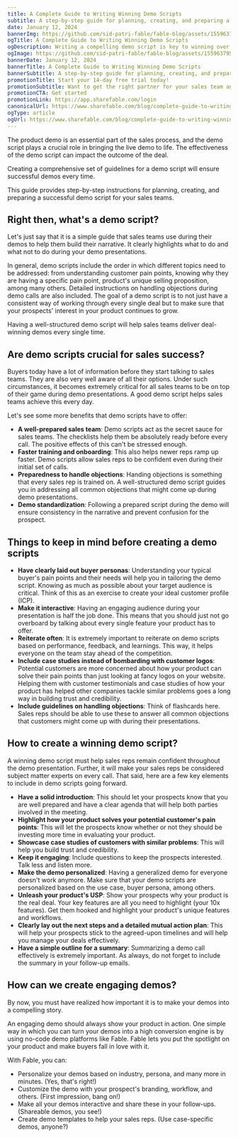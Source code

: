 ```yaml
---
title: A Complete Guide to Writing Winning Demo Scripts
subtitle: A step-by-step guide for planning, creating, and preparing a successful demo script for sales teams.
date: January 12, 2024
bannerImg: https://github.com/sid-patri-fable/fable-blog/assets/155963795/4f34159c-c703-4050-8f11-285bfb5d0d5d
ogTitle: A Complete Guide to Writing Winning Demo Scripts
ogDescription: Writing a compelling demo script is key to winning over your audience. This complete guide provides you with all the tips and tricks you need to create a winning demo script that will impress your prospects.
ogImage: https://github.com/sid-patri-fable/fable-blog/assets/155963795/4f34159c-c703-4050-8f11-285bfb5d0d5d
bannerDate: January 12, 2024
bannerTitle: A Complete Guide to Writing Winning Demo Scripts
bannerSubtitle: A step-by-step guide for planning, creating, and preparing a successful demo script for sales teams.
promotionTitle: Start your 14-day free trial today!
promotionSubtitle: Want to get the right partner for your sales team and close more deals?
promotionCTA: Get started
promotionLink: https://app.sharefable.com/login
canonicalUrl: https://www.sharefable.com/blog/complete-guide-to-writing-winning-demo-scripts
ogType: article
ogUrl: https://www.sharefable.com/blog/complete-guide-to-writing-winning-demo-scripts
---
```


The product demo is an essential part of the sales process, and the demo script plays a crucial role in bringing the live demo to life. The effectiveness of the demo script can impact the outcome of the deal.

Creating a comprehensive set of guidelines for a demo script will ensure successful demos every time.

This guide provides step-by-step instructions for planning, creating, and preparing a successful demo script for your sales teams.

## Right then, what's a demo script?

Let's just say that it is a simple guide that sales teams use during their demos to help them build their narrative. It clearly highlights what to do and what not to do during your demo presentations.

In general, demo scripts include the order in which different topics need to be addressed: from understanding customer pain points, knowing why they are having a specific pain point, product's unique selling proposition, among many others. Detailed instructions on handling objections during demo calls are also included. The goal of a demo script is to not just have a consistent way of working through every single deal but to make sure that your prospects' interest in your product continues to grow.

Having a well-structured demo script will help sales teams deliver deal-winning demos every single time.

## Are demo scripts crucial for sales success?

Buyers today have a lot of information before they start talking to sales teams. They are also very well aware of all their options. Under such circumstances, it becomes extremely critical for all sales teams to be on top of their game during demo presentations. A good demo script helps sales teams achieve this every day.

Let's see some more benefits that demo scripts have to offer:

- **A well-prepared sales team**: Demo scripts act as the secret sauce for sales teams. The checklists help them be absolutely ready before every call. The positive effects of this can't be stressed enough.
- **Faster training and onboarding**: This also helps newer reps ramp up faster. Demo scripts allow sales reps to be confident even during their initial set of calls.
- **Preparedness to handle objections**: Handing objections is something that every sales rep is trained on. A well-structured demo script guides you in addressing all common objections that might come up during demo presentations.
- **Demo standardization**: Following a prepared script during the demo will ensure consistency in the narrative and prevent confusion for the prospect.

## Things to keep in mind before creating a demo scripts

- **Have clearly laid out buyer personas**: Understanding your typical buyer's pain points and their needs will help you in tailoring the demo script. Knowing as much as possible about your target audience is critical. Think of this as an exercise to create your ideal customer profile (ICP).
- **Make it interactive**: Having an engaging audience during your presentation is half the job done. This means that you should just not go overboard by talking about every single feature your product has to offer.
- **Reiterate often**: It is extremely important to reiterate on demo scripts based on performance, feedback, and learnings. This way, it helps everyone on the team stay ahead of the competition.
- **Include case studies instead of bombarding with customer logos**: Potential customers are more concerned about how your product can solve their pain points than just looking at fancy logos on your website. Helping them with customer testimonials and case studies of how your product has helped other companies tackle similar problems goes a long way in building trust and credibility.
- **Include guidelines on handling objections**: Think of flashcards here. Sales reps should be able to use these to answer all common objections that customers might come up with during their presentations.

## How to create a winning demo script?

A winning demo script must help sales reps remain confident throughout the demo presentation. Further, it will make your sales reps be considered subject matter experts on every call. That said, here are a few key elements to include in demo scripts going forward.

- **Have a solid introduction**: This should let your prospects know that you are well prepared and have a clear agenda that will help both parties involved in the meeting.
- **Highlight how your product solves your potential customer's pain points**: This will let the prospects know whether or not they should be investing more time in evaluating your product.
- **Showcase case studies of customers with similar problems**: This will help you build trust and credibility.
- **Keep it engaging**: Include questions to keep the prospects interested. Talk less and listen more.
- **Make the demo personalized**: Having a generalized demo for everyone doesn't work anymore. Make sure that your demo scripts are personalized based on the use case, buyer persona, among others.
- **Unleash your product's USP**: Show your prospects why your product is the real deal. Your key features are all you need to highlight (your 10x features). Get them hooked and highlight your product's unique features and workflows.
- **Clearly lay out the next steps and a detailed mutual action plan**: This will help your prospects stick to the agreed-upon timelines and will help you manage your deals effectively.
- **Have a simple outline for a summary**: Summarizing a demo call effectively is extremely important. As always, do not forget to include the summary in your follow-up emails.

## How can we create engaging demos?

By now, you must have realized how important it is to make your demos into a compelling story.

An engaging demo should always show your product in action. One simple way in which you can turn your demos into a high conversion engine is by using no-code demo platforms like Fable. Fable lets you put the spotlight on your product and make buyers fall in love with it.

With Fable, you can:

- Personalize your demos based on industry, persona, and many more in minutes. (Yes, that's right!)
- Customize the demo with your prospect's branding, workflow, and others. (First impression, bang on!)
- Make all your demos interactive and share these in your follow-ups. (Shareable demos, you see!)
- Create demo templates to help your sales reps. (Use case-specific demos, anyone?)
